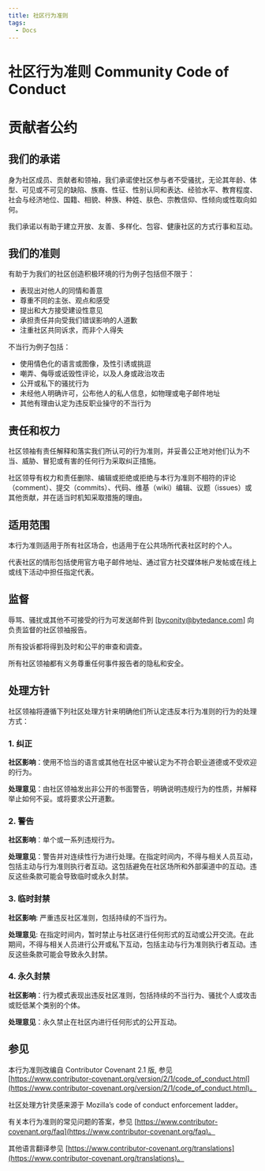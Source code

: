 ```yaml
---
title: 社区行为准则
tags:
  - Docs
---
```


# 社区行为准则 Community Code of Conduct

# 贡献者公约

## 我们的承诺

身为社区成员、贡献者和领袖，我们承诺使社区参与者不受骚扰，无论其年龄、体型、可见或不可见的缺陷、族裔、性征、性别认同和表达、经验水平、教育程度、社会与经济地位、国籍、相貌、种族、种姓、肤色、宗教信仰、性倾向或性取向如何。

我们承诺以有助于建立开放、友善、多样化、包容、健康社区的方式行事和互动。

## 我们的准则

有助于为我们的社区创造积极环境的行为例子包括但不限于：

- 表现出对他人的同情和善意
- 尊重不同的主张、观点和感受
- 提出和大方接受建设性意见
- 承担责任并向受我们错误影响的人道歉
- 注重社区共同诉求，而非个人得失

不当行为例子包括：

- 使用情色化的语言或图像，及性引诱或挑逗
- 嘲弄、侮辱或诋毁性评论，以及人身或政治攻击
- 公开或私下的骚扰行为
- 未经他人明确许可，公布他人的私人信息，如物理或电子邮件地址
- 其他有理由认定为违反职业操守的不当行为

## 责任和权力

社区领袖有责任解释和落实我们所认可的行为准则，并妥善公正地对他们认为不当、威胁、冒犯或有害的任何行为采取纠正措施。

社区领导有权力和责任删除、编辑或拒绝或拒绝与本行为准则不相符的评论（comment）、提交（commits）、代码、维基（wiki）编辑、议题（issues）或其他贡献，并在适当时机知采取措施的理由。

## 适用范围

本行为准则适用于所有社区场合，也适用于在公共场所代表社区时的个人。

代表社区的情形包括使用官方电子邮件地址、通过官方社交媒体帐户发帖或在线上或线下活动中担任指定代表。

## 监督

辱骂、骚扰或其他不可接受的行为可发送邮件到 [byconity@bytedance.com] 向负责监督的社区领袖报告。

所有投诉都将得到及时和公平的审查和调查。

所有社区领袖都有义务尊重任何事件报告者的隐私和安全。

## 处理方针

社区领袖将遵循下列社区处理方针来明确他们所认定违反本行为准则的行为的处理方式：

### 1. 纠正

**社区影响**：使用不恰当的语言或其他在社区中被认定为不符合职业道德或不受欢迎的行为。

**处理意见**：由社区领袖发出非公开的书面警告，明确说明违规行为的性质，并解释举止如何不妥。或将要求公开道歉。

### 2. 警告

**社区影响**：单个或一系列违规行为。

**处理意见**：警告并对连续性行为进行处理。在指定时间内，不得与相关人员互动，包括主动与行为准则执行者互动。这包括避免在社区场所和外部渠道中的互动。违反这些条款可能会导致临时或永久封禁。

### 3. 临时封禁

**社区影响**: 严重违反社区准则，包括持续的不当行为。

**处理意见**: 在指定时间内，暂时禁止与社区进行任何形式的互动或公开交流。在此期间，不得与相关人员进行公开或私下互动，包括主动与行为准则执行者互动。违反这些条款可能会导致永久封禁。

### 4. 永久封禁

**社区影响**：行为模式表现出违反社区准则，包括持续的不当行为、骚扰个人或攻击或贬低某个类别的个体。

**处理意见**：永久禁止在社区内进行任何形式的公开互动。

## 参见

本行为准则改编自 Contributor Covenant 2.1 版, 参见 [https://www.contributor-covenant.org/version/2/1/code_of_conduct.html](https://www.contributor-covenant.org/version/2/1/code_of_conduct.html)。

社区处理方针灵感来源于 Mozilla’s code of conduct enforcement ladder。

有关本行为准则的常见问题的答案，参见 [https://www.contributor-covenant.org/faq](https://www.contributor-covenant.org/faq)。

其他语言翻译参见 [https://www.contributor-covenant.org/translations](https://www.contributor-covenant.org/translations)。
